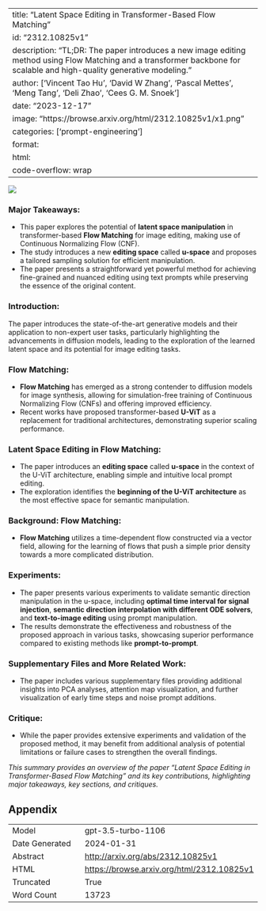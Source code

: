 
---
title: "Latent Space Editing in Transformer-Based Flow Matching"
id: "2312.10825v1"
description: "TL;DR: The paper introduces a new image editing method using Flow Matching and a transformer backbone for scalable and high-quality generative modeling."
author: ['Vincent Tao Hu', 'David W Zhang', 'Pascal Mettes', 'Meng Tang', 'Deli Zhao', 'Cees G. M. Snoek']
date: "2023-12-17"
image: "https://browse.arxiv.org/html/2312.10825v1/x1.png"
categories: ['prompt-engineering']
format:
  html:
    code-overflow: wrap
---

![](https://browse.arxiv.org/html/2312.10825v1/x1.png)

### Major Takeaways:

- This paper explores the potential of **latent space manipulation** in transformer-based **Flow Matching** for image editing, making use of Continuous Normalizing Flow (CNF).
- The study introduces a new **editing space** called **u-space** and proposes a tailored sampling solution for efficient manipulation.
- The paper presents a straightforward yet powerful method for achieving fine-grained and nuanced editing using text prompts while preserving the essence of the original content.

### Introduction:

The paper introduces the state-of-the-art generative models and their application to non-expert user tasks, particularly highlighting the advancements in diffusion models, leading to the exploration of the learned latent space and its potential for image editing tasks.

### Flow Matching:

- **Flow Matching** has emerged as a strong contender to diffusion models for image synthesis, allowing for simulation-free training of Continuous Normalizing Flow (CNFs) and offering improved efficiency.
- Recent works have proposed transformer-based **U-ViT** as a replacement for traditional architectures, demonstrating superior scaling performance.

### Latent Space Editing in Flow Matching:

- The paper introduces an **editing space** called **u-space** in the context of the U-ViT architecture, enabling simple and intuitive local prompt editing.
- The exploration identifies the **beginning of the U-ViT architecture** as the most effective space for semantic manipulation.

### Background: Flow Matching:

- **Flow Matching** utilizes a time-dependent flow constructed via a vector field, allowing for the learning of flows that push a simple prior density towards a more complicated distribution.

### Experiments:

- The paper presents various experiments to validate semantic direction manipulation in the u-space, including **optimal time interval for signal injection**, **semantic direction interpolation with different ODE solvers**, and **text-to-image editing** using prompt manipulation.
- The results demonstrate the effectiveness and robustness of the proposed approach in various tasks, showcasing superior performance compared to existing methods like **prompt-to-prompt**.

### Supplementary Files and More Related Work:

- The paper includes various supplementary files providing additional insights into PCA analyses, attention map visualization, and further visualization of early time steps and noise prompt additions.

### Critique:

- While the paper provides extensive experiments and validation of the proposed method, it may benefit from additional analysis of potential limitations or failure cases to strengthen the overall findings.

*This summary provides an overview of the paper "Latent Space Editing in Transformer-Based Flow Matching" and its key contributions, highlighting major takeaways, key sections, and critiques.*

## Appendix

|          |          |
|----------|----------|
| Model     | gpt-3.5-turbo-1106       |
| Date Generated     | 2024-01-31       |
| Abstract | [http://arxiv.org/abs/2312.10825v1](http://arxiv.org/abs/2312.10825v1)        |
| HTML     | [https://browse.arxiv.org/html/2312.10825v1](https://browse.arxiv.org/html/2312.10825v1)       |
| Truncated       | True       |
| Word Count       | 13723       |